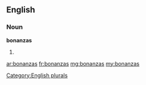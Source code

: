 ==English==

===Noun===
'''bonanzas'''

# {{plural of|bonanza}}

[[Category:English plurals]]

[[ar:bonanzas]]
[[fr:bonanzas]]
[[mg:bonanzas]]
[[my:bonanzas]]
